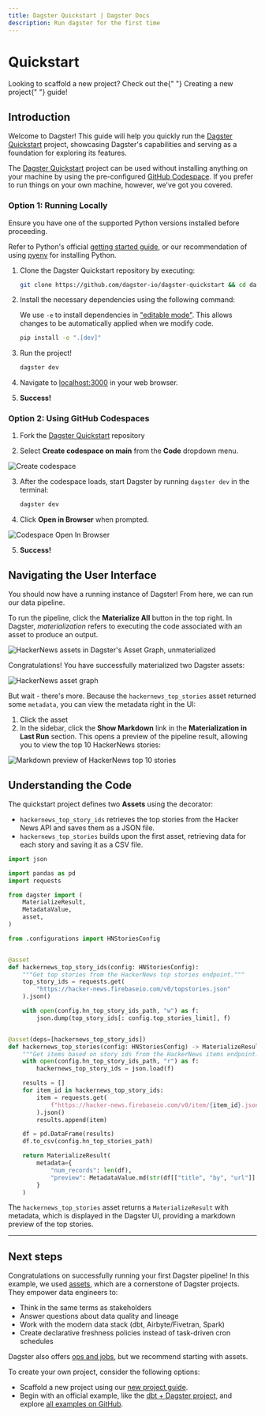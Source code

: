 ```yaml
---
title: Dagster Quickstart | Dagster Docs
description: Run dagster for the first time
---
```


# Quickstart

<Note>
  Looking to scaffold a new project? Check out the{" "}
  <Link href="/getting-started/create-new-project">Creating a new project</Link>{" "}
  guide!
</Note>

## Introduction

Welcome to Dagster! This guide will help you quickly run the [Dagster Quickstart](https://github.com/dagster-io/dagster-quickstart) project, showcasing Dagster's capabilities and serving as a foundation for exploring its features.

The [Dagster Quickstart](https://github.com/dagster-io/dagster-quickstart) project can be used without installing anything on your machine by using the pre-configured [GitHub Codespace](https://github.com/features/codespaces). If you prefer to run things on your own machine, however, we've got you covered.

<TabGroup>
<TabItem name="Option 1: Running locally">

### Option 1: Running Locally

<DagsterVersion />

Ensure you have one of the supported Python versions installed before proceeding.

Refer to Python's official <a href="https://www.python.org/about/gettingstarted/">getting started guide</a>, or our recommendation of using <a href="https://github.com/pyenv/pyenv?tab=readme-ov-file#installation">pyenv</a> for installing Python.

1. Clone the Dagster Quickstart repository by executing:

   ```bash
   git clone https://github.com/dagster-io/dagster-quickstart && cd dagster-quickstart
   ```

2. Install the necessary dependencies using the following command:

   We use `-e` to install dependencies in ["editable mode"](https://pip.pypa.io/en/latest/topics/local-project-installs/#editable-installs). This allows changes to be automatically applied when we modify code.

   ```bash
   pip install -e ".[dev]"
   ```

3. Run the project!

   ```bash
   dagster dev
   ```

4. Navigate to <a href="localhost:3000">localhost:3000</a> in your web browser.

5. **Success!**

</TabItem>
<TabItem name="Option 2: Using GitHub Codespaces">

### Option 2: Using GitHub Codespaces

1. Fork the [Dagster Quickstart](https://github.com/dagster-io/dagster-quickstart) repository

2. Select **Create codespace on main** from the **Code** dropdown menu.

<Image
width={400}
height={400}
alt="Create codespace"
src="/images/getting-started/quickstart/github-codespace-create.png"
/>

3. After the codespace loads, start Dagster by running `dagster dev` in the terminal:

   ```bash
   dagster dev
   ```

4. Click **Open in Browser** when prompted.

<Image
width={400}
height={300}
alt="Codespace Open In Browser"
src="/images/getting-started/quickstart/github-codespace-open-in-browser.png"
/>

5. **Success!**

</TabItem>
</TabGroup>

## Navigating the User Interface

You should now have a running instance of Dagster! From here, we can run our data pipeline.

To run the pipeline, click the **Materialize All** button in the top right. In Dagster, _materialization_ refers to executing the code associated with an asset to produce an output.

<Image
alt="HackerNews assets in Dagster's Asset Graph, unmaterialized"
src="/images/getting-started/quickstart/quickstart-unmaterialized.png"
width={2000}
height={816}
/>

Congratulations! You have successfully materialized two Dagster assets:

<Image
alt="HackerNews asset graph"
src="/images/getting-started/quickstart/quickstart.png"
width={2000}
height={1956}
/>

But wait - there's more. Because the `hackernews_top_stories` asset returned some `metadata`, you can view the metadata right in the UI:

1. Click the asset
2. In the sidebar, click the **Show Markdown** link in the **Materialization in Last Run** section. This opens a preview of the pipeline result, allowing you to view the top 10 HackerNews stories:

<Image
alt="Markdown preview of HackerNews top 10 stories"
src="/images/getting-started/quickstart/hn-preview.png"
width={2000}
height={1754}
/>

## Understanding the Code

The quickstart project defines two **Assets** using the <PyObject object="asset" decorator /> decorator:

- `hackernews_top_story_ids` retrieves the top stories from the Hacker News API and saves them as a JSON file.
- `hackernews_top_stories` builds upon the first asset, retrieving data for each story and saving it as a CSV file.

```python file=/getting-started/quickstart/assets.py
import json

import pandas as pd
import requests

from dagster import (
    MaterializeResult,
    MetadataValue,
    asset,
)

from .configurations import HNStoriesConfig


@asset
def hackernews_top_story_ids(config: HNStoriesConfig):
    """Get top stories from the HackerNews top stories endpoint."""
    top_story_ids = requests.get(
        "https://hacker-news.firebaseio.com/v0/topstories.json"
    ).json()

    with open(config.hn_top_story_ids_path, "w") as f:
        json.dump(top_story_ids[: config.top_stories_limit], f)


@asset(deps=[hackernews_top_story_ids])
def hackernews_top_stories(config: HNStoriesConfig) -> MaterializeResult:
    """Get items based on story ids from the HackerNews items endpoint."""
    with open(config.hn_top_story_ids_path, "r") as f:
        hackernews_top_story_ids = json.load(f)

    results = []
    for item_id in hackernews_top_story_ids:
        item = requests.get(
            f"https://hacker-news.firebaseio.com/v0/item/{item_id}.json"
        ).json()
        results.append(item)

    df = pd.DataFrame(results)
    df.to_csv(config.hn_top_stories_path)

    return MaterializeResult(
        metadata={
            "num_records": len(df),
            "preview": MetadataValue.md(str(df[["title", "by", "url"]].to_markdown())),
        }
    )
```

The `hackernews_top_stories` asset returns a `MaterializeResult` with metadata, which is displayed in the Dagster UI, providing a markdown preview of the top stories.

---

## Next steps

Congratulations on successfully running your first Dagster pipeline! In this example, we used [assets](/tutorial), which are a cornerstone of Dagster projects. They empower data engineers to:

- Think in the same terms as stakeholders
- Answer questions about data quality and lineage
- Work with the modern data stack (dbt, Airbyte/Fivetran, Spark)
- Create declarative freshness policies instead of task-driven cron schedules

Dagster also offers [ops and jobs](/guides/dagster/intro-to-ops-jobs), but we recommend starting with assets.

To create your own project, consider the following options:

- Scaffold a new project using our [new project guide](/getting-started/create-new-project).
- Begin with an official example, like the [dbt + Dagster project](/integrations/dbt/using-dbt-with-dagster), and explore [all examples on GitHub](https://github.com/dagster-io/dagster/tree/master/examples).
